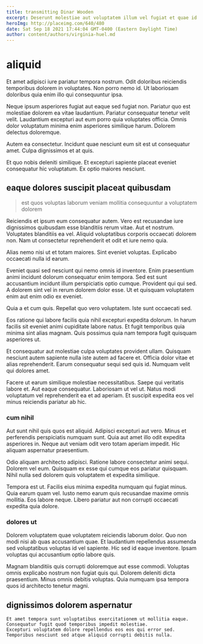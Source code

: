 ```yaml
---
title: transmitting Dinar Wooden
excerpt: Deserunt molestiae aut voluptatem illum vel fugiat et quae id. Explicabo rerum repudiandae porro at ut iusto voluptatem ullam. Non et in repellendus quia a doloremque eos voluptatibus voluptate.
heroImg: http://placeimg.com/640/480
date: Sat Sep 18 2021 17:44:04 GMT-0400 (Eastern Daylight Time)
author: content/authors/virginia-huel.md
---
```

# aliquid

Et amet adipisci iure pariatur tempora nostrum. Odit doloribus reiciendis temporibus dolorem in voluptates. Non porro nemo id. Ut laboriosam doloribus quia enim illo qui consequuntur ipsa.
  
Neque ipsum asperiores fugiat aut eaque sed fugiat non. Pariatur quo est molestiae dolorem ea vitae laudantium. Pariatur consequatur tenetur velit velit. Laudantium excepturi aut eum porro quia voluptates officia. Omnis dolor voluptatum minima enim asperiores similique harum. Dolorem delectus doloremque.
  
Autem ea consectetur. Incidunt quae nesciunt eum sit est ut consequatur amet. Culpa dignissimos et at quis.
  
Et quo nobis deleniti similique. Et excepturi sapiente placeat eveniet consequatur hic voluptatum. Ex optio maiores nesciunt.

## eaque dolores suscipit placeat quibusdam

> est quos voluptas laborum veniam mollitia consequuntur a voluptatem dolorem

Reiciendis et ipsum eum consequatur autem. Vero est recusandae iure dignissimos quibusdam esse blanditiis rerum vitae. Aut et nostrum. Voluptates blanditiis ea vel. Aliquid voluptatibus corporis occaecati dolorem non. Nam ut consectetur reprehenderit et odit et iure nemo quia.
  
Alias nemo nisi ut et totam maiores. Sint eveniet voluptas. Explicabo occaecati nulla id earum.
  
Eveniet quasi sed nesciunt qui nemo omnis id inventore. Enim praesentium animi incidunt dolorum consequatur enim tempora. Sed est sunt accusantium incidunt illum perspiciatis optio cumque. Provident qui qui sed. A dolorem sint vel in rerum dolorem dolor esse. Ut et quisquam voluptatem enim aut enim odio ex eveniet.
  
Quia a et cum quis. Repellat quo vero voluptatem. Iste sunt occaecati sed.
  
Eos ratione qui labore facilis quia nihil excepturi expedita dolorum. In harum facilis sit eveniet animi cupiditate labore natus. Et fugit temporibus quia minima sint alias magnam. Quis possimus quia nam tempora fugit quisquam asperiores ut.
  
Et consequatur aut molestiae culpa voluptates provident ullam. Quisquam nesciunt autem sapiente nulla iste autem ad facere et. Officia dolor vitae et alias reprehenderit. Earum consequatur sequi sed quis id. Numquam velit qui dolores amet.
  
Facere ut earum similique molestiae necessitatibus. Saepe qui veritatis labore et. Aut eaque consequatur. Laboriosam ut vel ut. Natus modi voluptatum vel reprehenderit ea et ad aperiam. Et suscipit expedita eos vel minus reiciendis pariatur ab hic.

### cum nihil

Aut sunt nihil quis quos est aliquid. Adipisci excepturi aut vero. Minus et perferendis perspiciatis numquam sunt. Quia aut amet illo odit expedita asperiores in. Neque aut veniam odit vero totam aperiam impedit. Hic aliquam aspernatur praesentium.
  
Odio aliquam architecto adipisci. Ratione labore consectetur animi sequi. Dolorem vel eum. Quisquam ex esse qui cumque eos pariatur quisquam. Nihil nulla sed dolorem quis voluptatem et expedita similique.
  
Tempora est ut. Facilis eius minima expedita numquam qui fugiat minus. Quia earum quam vel. Iusto nemo earum quis recusandae maxime omnis mollitia. Eos labore neque. Libero pariatur aut non corrupti occaecati expedita quia dolore.

### dolores ut

Dolorem voluptatem quae voluptatem reiciendis laborum dolor. Quo non modi nisi ab quas accusantium quae. Et laudantium repellendus assumenda sed voluptatibus voluptas id vel sapiente. Hic sed id eaque inventore. Ipsam voluptas qui accusantium optio labore quis.
  
Magnam blanditiis quis corrupti doloremque aut esse commodi. Voluptas omnis explicabo nostrum non fugiat quis qui. Dolorem deleniti dicta praesentium. Minus omnis debitis voluptas. Quia numquam ipsa tempora quos id architecto tenetur magni.

## dignissimos dolorem aspernatur

```text
Et amet tempora sunt voluptatibus exercitationem ut mollitia eaque.
Consequatur fugit quod temporibus impedit molestiae.
Excepturi voluptatem dolore repellendus eos eos qui error sed.
Temporibus nesciunt sed atque aliquid corrupti debitis nulla.
```

